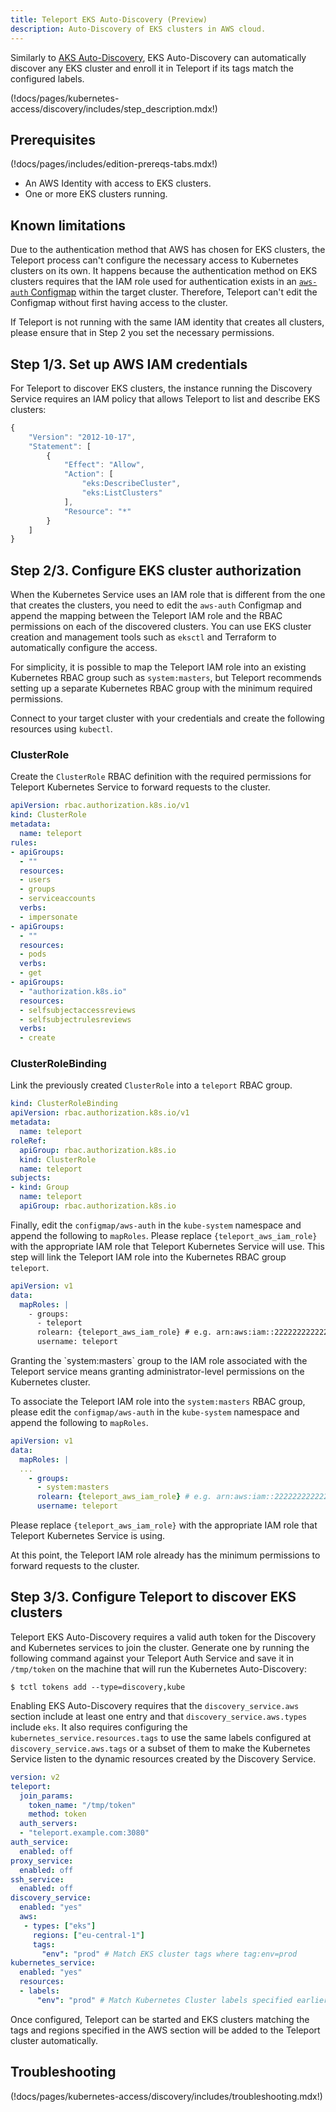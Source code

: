 ```yaml
---
title: Teleport EKS Auto-Discovery (Preview)
description: Auto-Discovery of EKS clusters in AWS cloud.
---
```


Similarly to [AKS Auto-Discovery](./azure.mdx), EKS Auto-Discovery can automatically 
discover any EKS cluster and enroll it in Teleport if its tags match the 
configured labels. 

(!docs/pages/kubernetes-access/discovery/includes/step_description.mdx!)

## Prerequisites

(!docs/pages/includes/edition-prereqs-tabs.mdx!)

- An AWS Identity with access to EKS clusters.
- One or more EKS clusters running. 

## Known limitations

Due to the authentication method that AWS has chosen for EKS clusters, the 
Teleport process can't configure the necessary access to Kubernetes clusters on its own.
It happens because the authentication method on EKS clusters requires that the IAM role 
used for authentication exists in an [`aws-auth` Configmap](https://docs.aws.amazon.com/eks/latest/userguide/add-user-role.html) 
within the target cluster. Therefore, Teleport can't edit the Configmap 
without first having access to the cluster.

If Teleport is not running with the same IAM identity that creates all clusters, 
please ensure that in Step 2 you set the necessary permissions. 

## Step 1/3. Set up AWS IAM credentials

For Teleport to discover EKS clusters, the instance
running the Discovery Service requires an IAM policy that allows Teleport to list and 
describe EKS clusters:

```js
{
    "Version": "2012-10-17",
    "Statement": [
        {
            "Effect": "Allow",
            "Action": [
                "eks:DescribeCluster",
                "eks:ListClusters"
            ],
            "Resource": "*"
        }
    ]
}      
```

## Step 2/3. Configure EKS cluster authorization


When the Kubernetes Service uses an IAM role that is different from the one that 
creates the clusters, you need to edit the `aws-auth` Configmap and append the 
mapping between the Teleport IAM role and the RBAC permissions on each of the 
discovered clusters.  You can use EKS cluster creation and management tools such 
as `eksctl` and Terraform to automatically configure the access.

For simplicity, it is possible to map the Teleport IAM role into an existing 
Kubernetes RBAC group such as `system:masters`, but Teleport recommends setting 
up a separate Kubernetes RBAC group with the minimum required permissions.

<Tabs>
  <TabItem label="Minimum RBAC permissions (recommended)" >

Connect to your target cluster with your credentials and create the following 
resources using `kubectl`.

### ClusterRole

Create the `ClusterRole` RBAC definition with the required permissions for Teleport 
Kubernetes Service to forward requests to the cluster.

```yaml
apiVersion: rbac.authorization.k8s.io/v1
kind: ClusterRole
metadata:
  name: teleport
rules:
- apiGroups:
  - ""
  resources:
  - users
  - groups
  - serviceaccounts
  verbs:
  - impersonate
- apiGroups:
  - ""
  resources:
  - pods
  verbs:
  - get
- apiGroups:
  - "authorization.k8s.io"
  resources:
  - selfsubjectaccessreviews
  - selfsubjectrulesreviews
  verbs:
  - create
```

### ClusterRoleBinding

Link the previously created `ClusterRole` into a `teleport` RBAC group.

```yaml
kind: ClusterRoleBinding
apiVersion: rbac.authorization.k8s.io/v1
metadata:
  name: teleport
roleRef:
  apiGroup: rbac.authorization.k8s.io
  kind: ClusterRole
  name: teleport
subjects:
- kind: Group
  name: teleport
  apiGroup: rbac.authorization.k8s.io
```

Finally, edit the `configmap/aws-auth` in the `kube-system` namespace and append 
the following to `mapRoles`. Please replace `{teleport_aws_iam_role}` with the 
appropriate IAM role that Teleport Kubernetes Service will use. This step will 
link the Teleport IAM role into the Kubernetes RBAC group `teleport`.

```yaml
apiVersion: v1
data:
  mapRoles: |
    - groups:
      - teleport
      rolearn: {teleport_aws_iam_role} # e.g. arn:aws:iam::222222222222:role/teleport-role
      username: teleport
```

  </TabItem>
  <TabItem label="system:masters permissions" >
    <Notice type="warning">
Granting the `system:masters` group to the IAM role associated with the Teleport 
service means granting administrator-level permissions on the Kubernetes cluster.
  </Notice>

To associate the Teleport IAM role into the `system:masters` RBAC group, 
please edit the `configmap/aws-auth` in the `kube-system` namespace and append 
the following to `mapRoles`. 

```yaml
apiVersion: v1
data:
  mapRoles: |
  ...
    - groups:
      - system:masters
      rolearn: {teleport_aws_iam_role} # e.g. arn:aws:iam::222222222222:role/teleport-role
      username: teleport
```

Please replace `{teleport_aws_iam_role}` with the appropriate IAM role that 
Teleport Kubernetes Service is using.

  </TabItem>
</Tabs>

At this point, the Teleport IAM role already has the minimum permissions 
to forward requests to the cluster. 


## Step 3/3. Configure Teleport to discover EKS clusters

Teleport EKS Auto-Discovery requires a valid auth token for the Discovery and 
Kubernetes services to join the cluster. Generate one by running the following 
command against your Teleport Auth Service and save it in `/tmp/token` on the 
machine that will run the Kubernetes Auto-Discovery:

```code
$ tctl tokens add --type=discovery,kube
```

Enabling EKS Auto-Discovery requires that the `discovery_service.aws` section 
include at least one entry and that `discovery_service.aws.types` include `eks`. 
It also requires configuring the `kubernetes_service.resources.tags` to use the same 
labels configured at `discovery_service.aws.tags` or a subset of them to make 
the Kubernetes Service listen to the dynamic resources created by the Discovery 
Service.

```yaml
version: v2
teleport:
  join_params:
    token_name: "/tmp/token"
    method: token
  auth_servers:
  - "teleport.example.com:3080"
auth_service:
  enabled: off
proxy_service:
  enabled: off
ssh_service:
  enabled: off
discovery_service:
  enabled: "yes"
  aws:
   - types: ["eks"]
     regions: ["eu-central-1"]
     tags:
       "env": "prod" # Match EKS cluster tags where tag:env=prod
kubernetes_service:
  enabled: "yes"
  resources:
  - labels:
      "env": "prod" # Match Kubernetes Cluster labels specified earlier
```

Once configured, Teleport can be started and EKS clusters matching the tags and regions
specified in the AWS section will be added to the Teleport cluster automatically.


## Troubleshooting

(!docs/pages/kubernetes-access/discovery/includes/troubleshooting.mdx!)